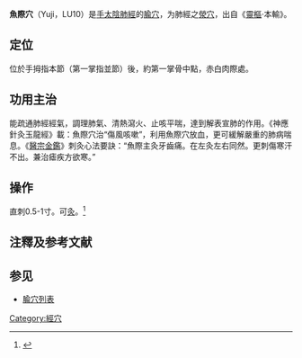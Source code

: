 {{medical}}
{{Infobox acupoint
|name = 魚際穴
|image = Lu_10.gif
|imagesize = 150px
|caption =圖中紅點處為魚際穴
|simplified = 鱼际
|traditional = 魚際
|code = LU10
|pinyin = Yújì
|meridian = 手太陰肺經
|location = 約第一掌骨中點，赤白肉際處
|treat = 咳嗽气喘、胸痛、咽喉肿痛、手腕痛
|processing = 直刺0.5-1寸
|footnotes = 
}}
'''魚際穴'''（Yuji，LU10）是[[手太陰肺經|手太陰肺經]]的[[腧穴|腧穴]]，为肺經之[[滎穴|滎穴]]，出自《[[靈樞|靈樞]]·本輸》。

== 定位 ==
位於手拇指本節（第一掌指並節）後，約第一掌骨中點，赤白肉際處。

== 功用主治 ==
能疏通肺經經氣，調理肺氣、清熱瀉火、止咳平喘，達到解表宣肺的作用。《神應針灸玉龍經》載：魚際穴治“傷風咳嗽”，利用魚際穴放血，更可緩解嚴重的肺病喘息。《[[醫宗金鑑|醫宗金鑑]]》刺灸心法要訣：“魚際主灸牙齒痛。在左灸左右同然。更刺傷寒汗不出。兼治瘧疾方欲寒。”

== 操作 ==
直刺0.5-1寸。可[[针灸|灸]]。<ref>{{Cite book |title=针灸学 |url=https://archive.org/details/zhenjiuxue0000unse |author=孙国杰 主编 |publisher=上海科技出版社 |year=1997 |pages=[https://archive.org/details/zhenjiuxue0000unse/page/41 41] |isbn=7-5323-4102-X}}</ref>

==注釋及参考文献==
{{reflist}}

== 参见 ==
*[[腧穴列表|腧穴列表]]

{{手太陰肺經}}
{{五輸穴}}

[[Category:經穴|Category:經穴]]